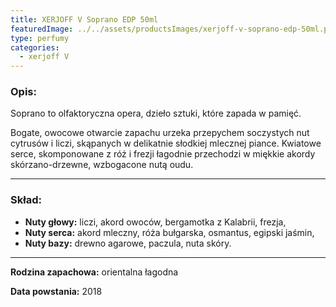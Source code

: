 ```yaml
---
title: XERJOFF V Soprano EDP 50ml
featuredImage: ../../assets/productsImages/xerjoff-v-soprano-edp-50ml.png
type: perfumy
categories:
  - xerjoff V
---
```


<h3>Opis:</h3>

Soprano to olfaktoryczna opera, dzieło sztuki, które zapada w pamięć.

Bogate, owocowe otwarcie zapachu urzeka przepychem soczystych nut cytrusów i liczi, skąpanych w delikatnie słodkiej mlecznej piance. Kwiatowe serce, skomponowane z róż i frezji łagodnie przechodzi w miękkie akordy skórzano-drzewne, wzbogacone nutą oudu.

---

### Skład:

- **Nuty głowy:** liczi, akord owoców, bergamotka z Kalabrii, frezja,
- **Nuty serca:** akord mleczny, róża bułgarska, osmantus, egipski jaśmin,
- **Nuty bazy:** drewno agarowe, paczula, nuta skóry.

---

**Rodzina zapachowa:** orientalna łagodna

**Data powstania:** 2018
